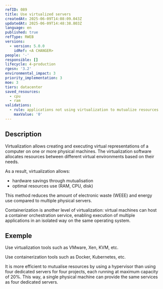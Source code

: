 ```yaml
---
refID: 089
title: Use virtualized servers
createdAt: 2025-06-09T14:08:09.043Z
updatedAt: 2025-06-09T14:48:38.803Z
language: en
published: true
refType: RWEB
versions:
  - version: 5.0.0
    idRef: <A CHANGER>
people: '-'
responsible: []
lifecycle: 4-production
rgesn: '3.2'
environmental_impact: 3
priority_implementation: 3
moe: 3
tiers: datacenter
saved_resources:
  - cpu
  - ram
validations:
  - rule: applications not using virtualization to mutualize resources
    maxValue: '0'
---
```


## Description

Virtualization allows creating and executing virtual representations of a computer on one or more physical machines.
The virtualization software allocates resources between different virtual environments based on their needs.

As a result, virtualization allows:

* hardware savings through mutualisation
* optimal resources use (RAM, CPU, disk)

This method reduces the amount of electronic waste (WEEE) and energy use compared to multiple physical servers.

Containerization is another level of virtualization: virtual machines can host a container orchestration service,
enabling execution of multiple applications in an isolated way on the same operating system.

## Exemple

Use virtualization tools such as VMware, Xen, KVM, etc.

Use containerization tools such as Docker, Kubernetes, etc.

It is more efficient to mutualise resources by using a hypervisor than using four dedicated servers for four projects, each running at maximum capacity of 20%. This way, a single physical machine can provide the same services as four dedicated servers.
